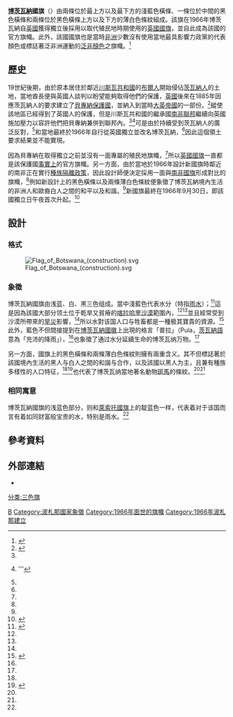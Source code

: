 {{TA
| G1 = 地名
}}
{{Infobox flag
| Name = 博茨瓦納國旗
| Image = Flag of Botswana.svg
| Use = 111000
| Proportion = 2:3
| Adoption = 1966年9月30日
| Design = 由兩條位於最上方以及最下方的淺藍色橫條、一條位於中間的黑色橫條和兩條位於黑色橫條上方以及下方的薄白色條紋組成。
| Type = National
| Image2 = Flag of the President of Botswana.svg
| Nickname2 = 博茨瓦納總統旗
| Proportion2 = 2:3
| Design2 = 由一個淺藍色背景以及一個位於旗幟中央的黑邊白色圓形組成，而白色圓形內的圖形則是[[博茨瓦納國徽|博茨瓦納國徽]]。
}}
'''[[博茨瓦納|博茨瓦納]]國旗'''（{{lang-en|'''Flag of Botswana'''}}）由兩條位於最上方以及最下方的淺藍色橫條、一條位於中間的黑色橫條和兩條位於黑色橫條上方以及下方的薄白色條紋組成。該旗在1966年博茨瓦納自[[英國|英國]]獲得獨立後採用以取代殖民地時期使用的[[英國國旗|英國國旗]]，並自此成為該國的官方旗幟。此外，該國國旗也是當時[[非洲|非洲]]少數沒有使用當地最具影響力政黨的代表顏色或標誌著泛非洲運動的[[泛非顏色|泛非顏色]]之旗幟。<ref name=complete>{{cite book | title=Complete Flags of the World | language=en | url=http://books.google.ca/books?id=ZauSgqSl6ekC&pg=PA101&dq=flag+of+botswana&hl=en&sa=X&ei=YEaiUaW6MO220QW_gYGQCQ&ved=0CD4Q6AEwAzgU#v=onepage&q=flag%20of%20botswana&f=false | publisher=Dorling Kindersley Ltd. | date=2008年11月3日 | last=Kindersley | first=Dorling | pages=第101頁 | accessdate=2015年8月2日 | isbn=9781405338615 | archive-date=2014年5月22日 | archive-url=https://web.archive.org/web/20140522072328/http://books.google.ca/books?id=ZauSgqSl6ekC&pg=PA101&dq=flag+of+botswana&hl=en&sa=X&ei=YEaiUaW6MO220QW_gYGQCQ&ved=0CD4Q6AEwAzgU#v=onepage&q=flag%20of%20botswana&f=false | dead-url=no }}</ref>

==歷史==
19世紀後期，由於原本居住於鄰近[[川斯瓦共和國|川斯瓦共和國]]的[[布爾人|布爾人]]開始侵佔[[茨瓦納人|茨瓦納人]]的土地，當地酋長便與英國人談判以盼望能夠取得他們的保護，[[英國|英國]]後來在1885年因應茨瓦納人的要求建立了[[貝專納保護國|貝專納保護國]]，並納入到當時[[大英帝國|大英帝國]]的一部份。<ref name=LP>{{cite web | title=History of Botswana | url=http://www.lonelyplanet.com/botswana/history | accessdate=2015年8月2日 | language=en | publisher=Lonely Planet | archive-date=2020年11月6日 | archive-url=https://web.archive.org/web/20201106232917/https://www.lonelyplanet.com/botswana/history | dead-url=no }}</ref>縱使該地區已經得到了英國人的保護，但是川斯瓦共和國的繼承國[[南非聯邦|南非聯邦]]繼續向英國施加壓力以容許他們把貝專納兼併到聯邦內。<ref name=LP/><ref name=EB>{{cite encyclopedia | first=Whitney | last=Smith | encyclopedia=大英百科全書 | title=Botswana, flag of | language=en | url=http://www.britannica.com/EBchecked/topic/1355079/Botswana-flag-of | accessdate=2015年8月2日 | publisher=大英百科全書公司 | archive-date=2012年4月10日 | archive-url=https://web.archive.org/web/20120410010458/http://www.britannica.com/EBchecked/topic/1355079/Botswana-flag-of | dead-url=no }}'''{{subscription required}}</ref>可是由於持續受到茨瓦納人的廣泛反對，<ref name=LP/>和當地最終於1966年自行從英國獨立並改名博茨瓦納，<ref name=EB/>因此這個領土要求結果並不能實現。

因為貝專納在取得獨立之前並沒有一面專屬的殖民地旗幟，<ref name=EB/>所以[[英國國旗|英國國旗]]一直都是該保護國[[事實上|事實上]]的官方旗幟。另一方面，由於當地於1966年設計新國旗時鄰近的南非正在實行[[南非種族隔離|種族隔離政策]]，因此設計師便決定採用一面與[[南非國旗|南非國旗]]形成對比的旗幟，<ref name=EB/>例如新設計上的黑色橫條以及兩條薄白色條紋便象徵了博茨瓦納境內生活的非洲人和歐裔白人之間的和平以及和諧。<ref name=complete/>新國旗最終在1966年9月30日，即該國獨立日午夜首次升起。<ref>{{cite news | title=New nation raises flag | newspaper=The Leader-Post | location=Regina | url=http://news.google.com/newspapers?id=22pYAAAAIBAJ&sjid=ZDwNAAAAIBAJ&pg=952,6065474&dq=flag+of+botswana&hl=en | date=1966年9月29日 | accessdate=2015年8月2日 | first=David J. | last=Paine | agency=美國聯合通訊社 | language=en | archive-date=2020年6月25日 | archive-url=https://web.archive.org/web/20200625105352/https://news.google.com/newspapers?id=22pYAAAAIBAJ&sjid=ZDwNAAAAIBAJ&pg=952,6065474&dq=flag+of+botswana&hl=en | dead-url=no }}</ref>

==設計==
===格式===
[[File:Flag_of_Botswana_(construction).svg|thumb]]

===象徵===
博茨瓦納國旗由浅蓝、白、黑三色组成。當中淺藍色代表水分（特指[[雨|雨水]]）；<ref>{{cite web | title=Botswana | url=https://www.cia.gov/library/publications/the-world-factbook/geos/bc.html | accessdate=2015年8月2日 | language=en | work=The World Factbook | publisher=中央情報局 | archive-date=2015年10月15日 | archive-url=https://web.archive.org/web/20151015203531/https://www.cia.gov/library/publications/the-world-factbook/geos/bc.html | dead-url=no }}</ref>這是因為該國大部分领土位于乾旱又貧瘠的[[喀拉哈里沙漠|喀拉哈里沙漠]]範圍內，<ref name=EB/><ref name=flags/>並且經常受到沙漠所帶來的[[旱災|旱災]]影響，<ref name=complete/>所以水對该国人口与牲畜都是一種极其寶貴的資源。<ref name=flags>{{cite book | title=Flags | publisher=HarperCollins UK Publishers Limited | url=http://books.google.co.uk/books?id=ezur2IUQ4OkC&pg=PA51&dq=flag+of+botswana&hl=en#v=onepage&q=flag%20of%20botswana&f=false | year=2004年 | last=Shaw | first=Carol P. | pages=第51頁 | accessdate=2015年8月2日 | language=en | isbn=9780007165261 | series=Collins Gem Series | archive-date=2019年5月15日 | archive-url=https://web.archive.org/web/20190515204933/https://books.google.co.uk/books?id=ezur2IUQ4OkC&pg=PA51&dq=flag+of+botswana&hl=en#v=onepage&q=flag%20of%20botswana&f=false | dead-url=no }}</ref>此外，藍色不但間接提到在[[博茨瓦納國徽|博茨瓦納國徽]]上出現的格言「普拉」（Pula，[[茨瓦納語|茨瓦納語]]意為「充沛的降雨」），<ref name=flags/>也象徵了通过水分延續生命的博茨瓦纳万物。<ref name=complete/>

另一方面，國旗上的黑色橫條和兩條薄白色條紋則擁有兩重含义。其不但標誌著於該國境內生活的黑人与白人之間的和諧与合作，以及該國以黑人为主，且兼有種族多樣性的人口特征，<ref name=EB/><ref name=pictures>{{cite book | title=Botswana in Pictures | publisher=Twenty-First Century Books | year=2009年 | last=Behnke | first=Alison | url=http://books.google.ca/books?id=csWh3znUrWcC&pg=PA69&dq=flag+of+botswana&hl=en&sa=X&ei=SUOiUd_HJueV0AWXtYCoBA&ved=0CFIQ6AEwBQ#v=onepage&q=flag%20of%20botswana&f=false | pages=第69頁 | accessdate=2015年8月2日 | language=en | isbn=9781575059532 | series=Visual geography series | archive-date=2014年1月21日 | archive-url=https://web.archive.org/web/20140121020300/http://books.google.ca/books?id=csWh3znUrWcC&pg=PA69&dq=flag+of+botswana&hl=en&sa=X&ei=SUOiUd_HJueV0AWXtYCoBA&ved=0CFIQ6AEwBQ#v=onepage&q=flag%20of%20botswana&f=false | dead-url=no }}</ref>也代表了博茨瓦纳當地著名動物[[斑馬|斑馬]]的條紋。<ref name=flags/><ref name=pictures/>

===相同寓意===
博茨瓦納國旗的浅蓝色部分，则和[[萊索托國旗|萊索托國旗]]上的靛蓝色一样，代表着对于该国而言有着如同财富般宝贵的水，特别是雨水。<ref name=complete/>

==參考資料==
{{Reflist | colwidth=30em}}

==外部連結==
* {{FOTW | id=bw | title=博茨瓦納國旗資訊}}

{{非洲題目|國旗}}

[[Category:國旗|B]]
[[Category:波札那國家象徵|Category:波札那國家象徵]]
[[分类:三色旗|分类:三色旗]]
[[Category:1966年面世的旗幟|Category:1966年面世的旗幟]]
[[Category:1966年波札那建立|Category:1966年波札那建立]]